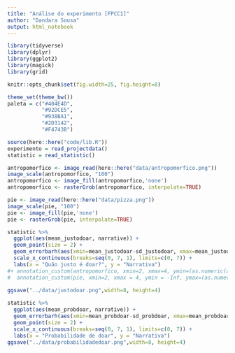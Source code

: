 ```yaml
---
title: "Análise do experimento [FPCC1]"
author: "Dandara Sousa"
output: html_notebook
---
```



```r
library(tidyverse)
library(dplyr)
library(ggplot2)
library(magick)
library(grid)

knitr::opts_chunk$set(fig.width=25, fig.height=8) 

theme_set(theme_bw())
paleta = c("#404E4D",
           "#92DCE5",
           "#938BA1",
           "#2D3142",
           "#F4743B")
```

```r
source(here::here("code/lib.R"))
experimento = read_projectdata()
statistic = read_statistic()
```

```r
antropomorfico <- image_read(here::here("data/antropomorfico.png"))
image_scale(antropomorfico, "100")
antropomorfico <- image_fill(antropomorfico,'none')
antropomorfico <- rasterGrob(antropomorfico, interpolate=TRUE)

pie <- image_read(here::here("data/pizza.png"))
image_scale(pie, "100")
pie <- image_fill(pie,'none')
pie <- rasterGrob(pie, interpolate=TRUE)
```

```r
statistic %>%
  ggplot(aes(mean_justodoar, narrative)) +
  geom_point(size = 2) +
  geom_errorbarh(aes(xmin=mean_justodoar-sd_justodoar, xmax=mean_justodoar+sd_justodoar), height = 0) +
  scale_x_continuous(breaks=seq(0, 7, 1), limits=c(0, 7)) +
  labs(x = "Quão justo é doar?", y = "Narrativa")
#+ annotation_custom(antropomorfico, xmin=2, xmax=4, ymin=(as.numeric(as.factor("Extrema Pobreza")) + 0.5), ymax=Inf) +
#  annotation_custom(pie, xmin=2, xmax = 4, ymin = -Inf, ymax=(as.numeric(as.factor("Escola"))) + 0.5)
   
ggsave("../data/justodoar.png",width=8, height=4)
```

```r
statistic %>%
  ggplot(aes(mean_probdoar, narrative)) +
  geom_errorbarh(aes(xmin=mean_probdoar-sd_probdoar, xmax=mean_probdoar+sd_probdoar), height = 0) +
  geom_point(size = 2) +
  scale_x_continuous(breaks=seq(0, 7, 1), limits=c(0, 7)) +
  labs(x = "Probabilidade de doar", y = "Narrativa")
ggsave("../data/probabilidadedoar.png",width=8, height=4)
```
